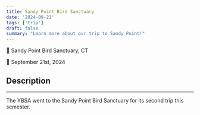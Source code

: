 ```yaml
---
title: Sandy Point Bird Sanctuary
date: '2024-09-21'
tags: ['trip']
draft: false
summary: "Learn more about our trip to Sandy Point!"
---
```


📍 Sandy Point Bird Sanctuary, CT 

📅 September 21st, 2024

## Description
<hr/>
The YBSA went to the Sandy Point Bird Sanctuary for its second trip this semester.